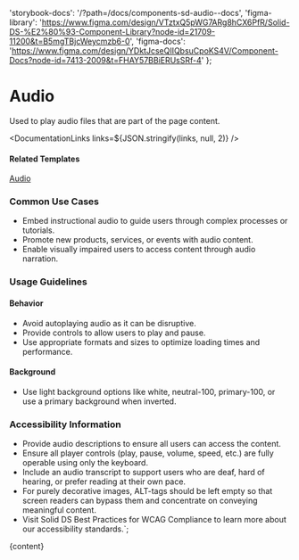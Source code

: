 

  'storybook-docs': '/?path=/docs/components-sd-audio--docs',
  'figma-library':
    'https://www.figma.com/design/VTztxQ5pWG7ARg8hCX6PfR/Solid-DS-%E2%80%93-Component-Library?node-id=21709-11200&t=B5mgTBjcWeycmzb6-0',
  'figma-docs':
    'https://www.figma.com/design/YDktJcseQIIQbsuCpoKS4V/Component-Docs?node-id=7413-2009&t=FHAY57BBiERUsSRf-4'
};

# Audio

Used to play audio files that are part of the page content.

<DefaultStory />

<DocumentationLinks links=${JSON.stringify(links, null, 2)} />

#### Related Templates

[Audio](/?path=/docs/templates-audio--docs)

### Common Use Cases

- Embed instructional audio to guide users through complex processes or tutorials.
- Promote new products, services, or events with audio content.
- Enable visually impaired users to access content through audio narration.

### Usage Guidelines

#### Behavior

- Avoid autoplaying audio as it can be disruptive.
- Provide controls to allow users to play and pause.
- Use appropriate formats and sizes to optimize loading times and performance.

#### Background

- Use light background options like white, neutral-100, primary-100, or use a primary background when inverted.

### Accessibility Information

- Provide audio descriptions to ensure all users can access the content.
- Ensure all player controls (play, pause, volume, speed, etc.) are fully operable using only the keyboard.
- Include an audio transcript to support users who are deaf, hard of hearing, or prefer reading at their own pace.
- For purely decorative images, ALT-tags should be left empty so that screen readers can bypass them and concentrate on conveying meaningful content.
- Visit <sd-link href="https://www.figma.com/design/YDktJcseQIIQbsuCpoKS4V/Component-Docs?node-id=10708-5011&t=Z1FxSGWkmXG5r5sw-4" target="_blank">Solid DS Best Practices for WCAG Compliance</sd-link> to learn more about our accessibility standards.`;

<Meta title="Components/sd-audio/Overview" />

<OverviewFormatter story={SdAudioStories.Default}>{content}</OverviewFormatter>
